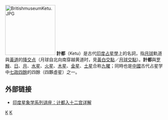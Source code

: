 {{Otheruses|经幢}}{{Infobox deity|type=Hindu|image=Ketu graha.JPG|member_of=[[九曜|九曜]]|Sanskrit_transliteration=केतु|affiliation=[[阿修罗_(印度神话)|阿修罗]]([[檀那婆|檀那婆]])|god_of=[[月蚀|月蚀]]和[[月球交點|月球降交點]]; <br>[[天光|天光]]之身|mantra={{IAST|Om Navagraha Ketave Namaḥ}}|weapon=矛|mount=鹰|siblings=[[罗睺|罗睺]]|symbols=☋}}[[File:BritishmuseumKetu.JPG|160px]]
'''計都'''（Ketu）是古代[[印度|印度]][[占星學|占星學]]上的名詞，指[[月球|月球]]軌道與[[黃道|黃道]]的[[降交点|降交点]]（月球自北向南穿越黄道时，見[[黃白交點|黃白交點]]／[[月球交點|月球交點]]）。'''計都'''與[[罗睺|罗睺]]、[[日|日]]、[[月|月]]、[[水星|水星]]、[[火星|火星]]、[[木星|木星]]、[[金星|金星]]、[[土星|土星]]合称[[九曜|九曜]]；同時也是[[中國|中國]]古代占星学中[[七政四餘|七政四餘]]的四餘（四夥虛星）之一。

== 外部链接 ==
{{Commonscat|Rahu}}
* [https://web.archive.org/web/20101119234158/http://12sign.cn/htmls/vedic/vddicjidu.htm 印度星象学系列讲座：计都入十二宫详解]

{{印度占星術}}

[[Category:印度占星术|K]]
[[Category:阿修罗|K]]